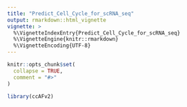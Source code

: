 ```yaml
---
title: "Predict_Cell_Cycle_for_scRNA_seq"
output: rmarkdown::html_vignette
vignette: >
  %\VignetteIndexEntry{Predict_Cell_Cycle_for_scRNA_seq}
  %\VignetteEngine{knitr::rmarkdown}
  %\VignetteEncoding{UTF-8}
---
```


```r
knitr::opts_chunk$set(
  collapse = TRUE,
  comment = "#>"
)
```

```r
library(ccAFv2)
```
